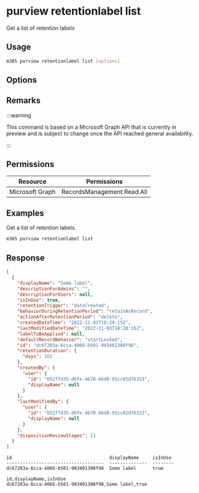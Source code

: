 
# purview retentionlabel list

Get a list of retention labels

## Usage

```sh
m365 purview retentionlabel list [options]
```

## Options

<Global />

## Remarks

:::warning

This command is based on a Microsoft Graph API that is currently in preview and is subject to change once the API reached general availability.

:::

## Permissions
<Tabs>
  <TabItem value="Delegated">

  | Resource        | Permissions                |
  |-----------------|----------------------------|
  | Microsoft Graph | RecordsManagement.Read.All |

  </TabItem>
</Tabs>

## Examples

Get a list of retention labels.

```sh
m365 purview retentionlabel list
```

## Response

<Tabs>
  <TabItem value="JSON">

  ```json
  [
    {
      "displayName": "Some label",
      "descriptionForAdmins": "",
      "descriptionForUsers": null,
      "isInUse": true,
      "retentionTrigger": "dateCreated",
      "behaviorDuringRetentionPeriod": "retainAsRecord",
      "actionAfterRetentionPeriod": "delete",
      "createdDateTime": "2022-11-03T10:28:15Z",
      "lastModifiedDateTime": "2022-11-03T10:28:15Z",
      "labelToBeApplied": null,
      "defaultRecordBehavior": "startLocked",
      "id": "dc67203a-6cca-4066-b501-903401308f98",
      "retentionDuration": {
        "days": 365
      },
      "createdBy": {
        "user": {
          "id": "b52ffd35-d6fe-4b70-86d8-91cc01d76333",
          "displayName": null
        }
      },
      "lastModifiedBy": {
        "user": {
          "id": "b52ffd35-d6fe-4b70-86d8-91cc01d76333",
          "displayName": null
        }
      },
      "dispositionReviewStages": []
    }
  ]
  ```

  </TabItem>
  <TabItem value="Text">

  ```text
  id                                    displayName     isInUse
  ------------------------------------  --------------  --------
  dc67203a-6cca-4066-b501-903401308f98  Some label      true
  ```

  </TabItem>
  <TabItem value="CSV">

  ```csv
  id,displayName,isInUse
  dc67203a-6cca-4066-b501-903401308f98,Some label,true
  ```

  </TabItem>
</Tabs>

